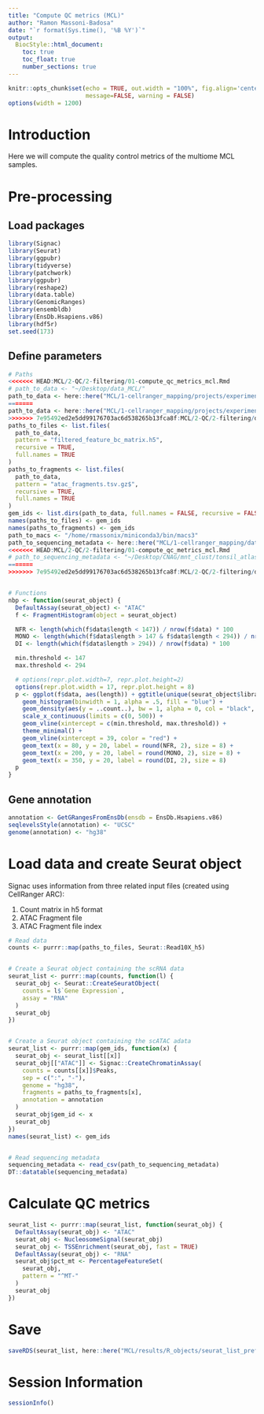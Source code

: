 ```yaml
---
title: "Compute QC metrics (MCL)"
author: "Ramon Massoni-Badosa"
date: "`r format(Sys.time(), '%B %Y')`"
output: 
  BiocStyle::html_document:
    toc: true
    toc_float: true
    number_sections: true
---
```


```r
knitr::opts_chunk$set(echo = TRUE, out.width = "100%", fig.align='center', 
                      message=FALSE, warning = FALSE)
options(width = 1200)
```


# Introduction

Here we will compute the quality control metrics of the multiome MCL samples.


# Pre-processing

## Load packages

```r
library(Signac)
library(Seurat)
library(ggpubr)
library(tidyverse)
library(patchwork)
library(ggpubr)
library(reshape2)
library(data.table)
library(GenomicRanges)
library(ensembldb)
library(EnsDb.Hsapiens.v86)
library(hdf5r)
set.seed(173)
```


## Define parameters

```r
# Paths
<<<<<<< HEAD:MCL/2-QC/2-filtering/01-compute_qc_metrics_mcl.Rmd
# path_to_data <- "~/Desktop/data_MCL/"
path_to_data <- here::here("MCL/1-cellranger_mapping/projects/experiment_1/jobs/")
=======
path_to_data <- here::here("MCL/1-cellranger_mapping/projects/experiment_1/jobs")
>>>>>>> 7e95492ed2e5dd99176703ac6d538265b13fca8f:MCL/2-QC/2-filtering/deprecated/01-compute_qc_metrics_mcl.Rmd
paths_to_files <- list.files(
  path_to_data,
  pattern = "filtered_feature_bc_matrix.h5",
  recursive = TRUE,
  full.names = TRUE
)
paths_to_fragments <- list.files(
  path_to_data,
  pattern = "atac_fragments.tsv.gz$",
  recursive = TRUE,
  full.names = TRUE
)
gem_ids <- list.dirs(path_to_data, full.names = FALSE, recursive = FALSE)
names(paths_to_files) <- gem_ids
names(paths_to_fragments) <- gem_ids
path_to_macs <- "/home/rmassonix/miniconda3/bin/macs3"
path_to_sequencing_metadata <- here::here("MCL/1-cellranger_mapping/data/sequencing_metadata.csv")
<<<<<<< HEAD:MCL/2-QC/2-filtering/01-compute_qc_metrics_mcl.Rmd
# path_to_sequencing_metadata <- "~/Desktop/CNAG/mnt_clust/tonsil_atlas/current/MCL/1-cellranger_mapping/data/sequencing_metadata.csv"
=======
>>>>>>> 7e95492ed2e5dd99176703ac6d538265b13fca8f:MCL/2-QC/2-filtering/deprecated/01-compute_qc_metrics_mcl.Rmd


# Functions
nbp <- function(seurat_object) {
  DefaultAssay(seurat_object) <- "ATAC"
  f <- FragmentHistogram(object = seurat_object)

  NFR <- length(which(f$data$length < 147)) / nrow(f$data) * 100
  MONO <- length(which(f$data$length > 147 & f$data$length < 294)) / nrow(f$data) * 100
  DI <- length(which(f$data$length > 294)) / nrow(f$data) * 100

  min.threshold <- 147
  max.threshold <- 294

  # options(repr.plot.width=7, repr.plot.height=2)
  options(repr.plot.width = 17, repr.plot.height = 8)
  p <- ggplot(f$data, aes(length)) + ggtitle(unique(seurat_object$library_name)) +
    geom_histogram(binwidth = 1, alpha = .5, fill = "blue") +
    geom_density(aes(y = ..count..), bw = 1, alpha = 0, col = "black", lwd = 1) +
    scale_x_continuous(limits = c(0, 500)) +
    geom_vline(xintercept = c(min.threshold, max.threshold)) +
    theme_minimal() +
    geom_vline(xintercept = 39, color = "red") +
    geom_text(x = 80, y = 20, label = round(NFR, 2), size = 8) +
    geom_text(x = 200, y = 20, label = round(MONO, 2), size = 8) +
    geom_text(x = 350, y = 20, label = round(DI, 2), size = 8)
  p
}
```


## Gene annotation

```r
annotation <- GetGRangesFromEnsDb(ensdb = EnsDb.Hsapiens.v86)
seqlevelsStyle(annotation) <- "UCSC"
genome(annotation) <- "hg38"
```


# Load data and create Seurat object

Signac uses information from three related input files (created using CellRanger ARC):

1. Count matrix in h5 format 
2. ATAC Fragment file
3. ATAC Fragment file index


```r
# Read data
counts <- purrr::map(paths_to_files, Seurat::Read10X_h5)


# Create a Seurat object containing the scRNA data
seurat_list <- purrr::map(counts, function(l) {
  seurat_obj <- Seurat::CreateSeuratObject(
    counts = l$`Gene Expression`,
    assay = "RNA"
  )
  seurat_obj
})


# Create a Seurat object containing the scATAC adata
seurat_list <- purrr::map(gem_ids, function(x) {
  seurat_obj <- seurat_list[[x]]
  seurat_obj[["ATAC"]] <- Signac::CreateChromatinAssay(
    counts = counts[[x]]$Peaks,
    sep = c(":", "-"),
    genome = "hg38",
    fragments = paths_to_fragments[x],
    annotation = annotation
  )
  seurat_obj$gem_id <- x
  seurat_obj
})
names(seurat_list) <- gem_ids


# Read sequencing metadata
sequencing_metadata <- read_csv(path_to_sequencing_metadata)
DT::datatable(sequencing_metadata)
```


#  Calculate QC metrics

```r
seurat_list <- purrr::map(seurat_list, function(seurat_obj) {
  DefaultAssay(seurat_obj) <- "ATAC"
  seurat_obj <- NucleosomeSignal(seurat_obj)
  seurat_obj <- TSSEnrichment(seurat_obj, fast = TRUE)
  DefaultAssay(seurat_obj) <- "RNA"
  seurat_obj$pct_mt <- PercentageFeatureSet(
    seurat_obj,
    pattern = "^MT-"
  )
  seurat_obj
})
```


# Save

```r
saveRDS(seurat_list, here::here("MCL/results/R_objects/seurat_list_prefiltered_MCL.rds"))
```


# Session Information

```r
sessionInfo()
```

